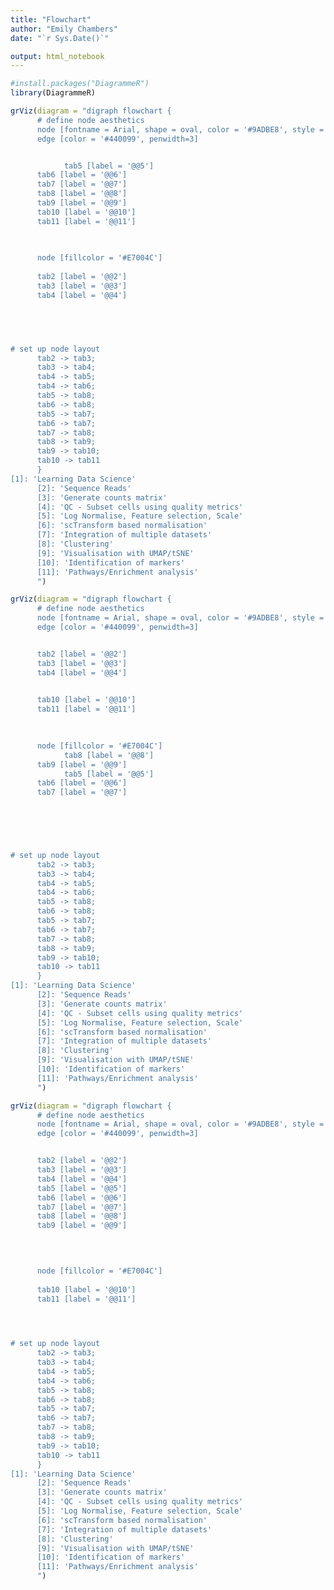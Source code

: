 ---
title: "Flowchart"
author: "Emily Chambers"
date: "`r Sys.Date()`"

output: html_notebook
---

```{r}
#install.packages("DiagrammeR")
library(DiagrammeR)
```

```{r}
grViz(diagram = "digraph flowchart {
      # define node aesthetics
      node [fontname = Arial, shape = oval, color = '#9ADBE8', style = filled, fontsize =20]  
      edge [color = '#440099', penwidth=3]


            tab5 [label = '@@5']
      tab6 [label = '@@6']
      tab7 [label = '@@7']
      tab8 [label = '@@8']
      tab9 [label = '@@9']
      tab10 [label = '@@10']
      tab11 [label = '@@11']

      
            
      node [fillcolor = '#E7004C']
      
      tab2 [label = '@@2']
      tab3 [label = '@@3']
      tab4 [label = '@@4']




      
# set up node layout
      tab2 -> tab3;
      tab3 -> tab4;
      tab4 -> tab5;
      tab4 -> tab6;
      tab5 -> tab8;
      tab6 -> tab8;
      tab5 -> tab7;
      tab6 -> tab7;
      tab7 -> tab8;
      tab8 -> tab9;
      tab9 -> tab10;
      tab10 -> tab11
      }
[1]: 'Learning Data Science'
      [2]: 'Sequence Reads'
      [3]: 'Generate counts matrix'
      [4]: 'QC - Subset cells using quality metrics'
      [5]: 'Log Normalise, Feature selection, Scale'
      [6]: 'scTransform based normalisation'
      [7]: 'Integration of multiple datasets'
      [8]: 'Clustering'
      [9]: 'Visualisation with UMAP/tSNE'
      [10]: 'Identification of markers'
      [11]: 'Pathways/Enrichment analysis'
      ")
```

```{r}
grViz(diagram = "digraph flowchart {
      # define node aesthetics
      node [fontname = Arial, shape = oval, color = '#9ADBE8', style = filled, fontsize =20]  
      edge [color = '#440099', penwidth=3]


      tab2 [label = '@@2']
      tab3 [label = '@@3']
      tab4 [label = '@@4']
    

      tab10 [label = '@@10']
      tab11 [label = '@@11']

      
            
      node [fillcolor = '#E7004C']
            tab8 [label = '@@8']
      tab9 [label = '@@9']
            tab5 [label = '@@5']
      tab6 [label = '@@6']
      tab7 [label = '@@7']  
      




      
# set up node layout
      tab2 -> tab3;
      tab3 -> tab4;
      tab4 -> tab5;
      tab4 -> tab6;
      tab5 -> tab8;
      tab6 -> tab8;
      tab5 -> tab7;
      tab6 -> tab7;
      tab7 -> tab8;
      tab8 -> tab9;
      tab9 -> tab10;
      tab10 -> tab11
      }
[1]: 'Learning Data Science'
      [2]: 'Sequence Reads'
      [3]: 'Generate counts matrix'
      [4]: 'QC - Subset cells using quality metrics'
      [5]: 'Log Normalise, Feature selection, Scale'
      [6]: 'scTransform based normalisation'
      [7]: 'Integration of multiple datasets'
      [8]: 'Clustering'
      [9]: 'Visualisation with UMAP/tSNE'
      [10]: 'Identification of markers'
      [11]: 'Pathways/Enrichment analysis'
      ")
```

```{r}
grViz(diagram = "digraph flowchart {
      # define node aesthetics
      node [fontname = Arial, shape = oval, color = '#9ADBE8', style = filled, fontsize =20]  
      edge [color = '#440099', penwidth=3]


      tab2 [label = '@@2']
      tab3 [label = '@@3']
      tab4 [label = '@@4']
      tab5 [label = '@@5']
      tab6 [label = '@@6']
      tab7 [label = '@@7']
      tab8 [label = '@@8']
      tab9 [label = '@@9']


      
            
      node [fillcolor = '#E7004C']
      
      tab10 [label = '@@10']
      tab11 [label = '@@11']



      
# set up node layout
      tab2 -> tab3;
      tab3 -> tab4;
      tab4 -> tab5;
      tab4 -> tab6;
      tab5 -> tab8;
      tab6 -> tab8;
      tab5 -> tab7;
      tab6 -> tab7;
      tab7 -> tab8;
      tab8 -> tab9;
      tab9 -> tab10;
      tab10 -> tab11
      }
[1]: 'Learning Data Science'
      [2]: 'Sequence Reads'
      [3]: 'Generate counts matrix'
      [4]: 'QC - Subset cells using quality metrics'
      [5]: 'Log Normalise, Feature selection, Scale'
      [6]: 'scTransform based normalisation'
      [7]: 'Integration of multiple datasets'
      [8]: 'Clustering'
      [9]: 'Visualisation with UMAP/tSNE'
      [10]: 'Identification of markers'
      [11]: 'Pathways/Enrichment analysis'
      ")
```




